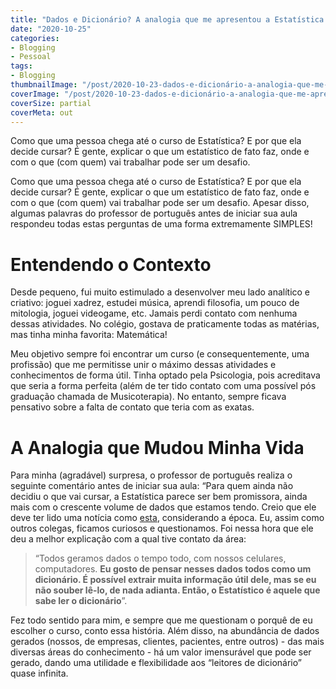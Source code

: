 ```yaml
---
title: "Dados e Dicionário? A analogia que me apresentou a Estatística!"
date: "2020-10-25"
categories:
- Blogging
- Pessoal
tags:
- Blogging
thumbnailImage: "/post/2020-10-23-dados-e-dicionário-a-analogia-que-me-apresentou-a-estatística/dicionario.jpg"
coverImage: "/post/2020-10-23-dados-e-dicionário-a-analogia-que-me-apresentou-a-estatística/dicionario.jpg"
coverSize: partial
coverMeta: out
---
```


Como que uma pessoa chega até o curso de Estatística? E por que ela decide cursar? É gente, explicar o que um estatístico de fato faz, onde e com o que (com quem) vai trabalhar pode ser um desafio.
<!--more-->

Como que uma pessoa chega até o curso de Estatística? E por que ela decide cursar? É gente, explicar o que um estatístico de fato faz, onde e com o que (com quem) vai trabalhar pode ser um desafio. Apesar disso, algumas palavras do professor de português antes de iniciar sua aula respondeu todas estas perguntas de uma forma extremamente SIMPLES!

# Entendendo o Contexto

Desde pequeno, fui muito estimulado a desenvolver meu lado analítico e criativo: joguei xadrez, estudei música, aprendi filosofia, um pouco de mitologia, joguei videogame, etc. Jamais perdi contato com nenhuma dessas atividades. No colégio, gostava de praticamente todas as matérias, mas tinha minha favorita: Matemática!

Meu objetivo sempre foi encontrar um curso (e consequentemente, uma profissão) que me permitisse unir o máximo dessas atividades e conhecimentos de forma útil. Tinha optado pela Psicologia, pois acreditava que seria a forma perfeita (além de ter tido contato com uma possível pós graduação chamada de Musicoterapia). No entanto, sempre ficava pensativo sobre a falta de contato que teria com as exatas.

# A Analogia que Mudou Minha Vida

Para minha (agradável) surpresa, o professor de português realiza o seguinte comentário antes de iniciar sua aula: "Para quem ainda não decidiu o que vai cursar, a Estatística parece ser bem promissora, ainda mais com o crescente volume de dados que estamos tendo. Creio que ele deve ter lido uma notícia como [esta](https://exame.com/carreira/melhor-profissao-do-ano-nos-eua-deve-explodir-no-brasil-entenda/), considerando a época. Eu, assim como outros colegas, ficamos curiosos e questionamos. Foi nessa hora que ele deu a melhor explicação com a qual tive contato da área: 

>"Todos geramos dados o tempo todo, com nossos celulares, computadores. **Eu gosto de pensar nesses dados todos como um dicionário. É possível extrair muita informação útil dele, mas se eu não souber lê-lo, de nada adianta. Então, o Estatístico é aquele que sabe ler o dicionário**".

Fez todo sentido para mim, e sempre que me questionam o porquê de eu escolher o curso, conto essa história. Além disso, na abundância de dados gerados (nossos, de empresas, clientes, pacientes, entre outros) - das mais diversas áreas do conhecimento -  há um valor imensurável que pode ser gerado, dando uma utilidade e flexibilidade aos "leitores de dicionário" quase infinita.